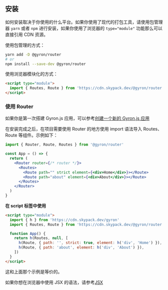 ## 安装

如何安装取决于你使用的什么平台。如果你使用了现代的打包工具，请使用包管理器 `yarn` 或者 `npm` 进行安装，如果你使用了浏览器的 `type="module"` 功能那么可以直接引用 CDN 资源。

使用包管理的方式：

```bash
yarn add -D @gyron/router
# or
npm install --save-dev @gyron/router
```

使用浏览器模块化的方式：

```html
<script type="module">
  import { Routes, Route } from 'https://cdn.skypack.dev/@gyron/router'
</script>
```

### 使用 Router

如果你是第一次搭建 Gyron.js 应用，可以参考[创建一个新的 Gyron.js 应用](/docs/tutorial#创建一个新的%20Gyron%20应用)

在安装完成之后，在项目需要使用 Router 的地方使用 import 语法导入 Routes、Route 等组件。示例如下：

```jsx
import { Router, Route, Routes } from '@gyron/router'

const App = () => {
  return (
    <Router router={/* router */}>
      <Routes>
        <Route path="" strict element={<div>Home</div>}></Route>
        <Route path="about" element={<div>About</div>}></Route>
      </Routes>
    </Router>
  )
}
```

**在 script 标签中使用**

```html
<script type="module">
  import { h } from 'https://cdn.skypack.dev/gyron'
  import { Routes, Route } from 'https://cdn.skypack.dev/@gyron/router'

  function App() {
    return h(Routes, null, [
      h(Route, { path: '', strict: true, element: h('div', 'Home') }),
      h(Route, { path: 'about', element: h('div', 'About') }),
    ])
  }
</script>
```

这和上面那个示例是等价的。

如果你想在浏览器中使用 JSX 的语法，请参考[JSX](/core/jsx/getting-started)
